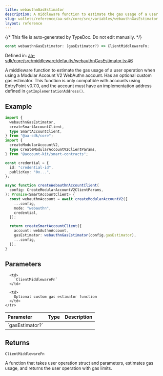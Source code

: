 ```yaml
---
title: webauthnGasEstimator
description: A middleware function to estimate the gas usage of a user operation when using a Modular Account V2 WebAuthn account. Has an optional custom gas estimator. This function is only compatible with accounts using EntryPoint v0.7.0, and the account must have an implementation address defined in `getImplementationAddress()`.
slug: wallets/reference/aa-sdk/core/src/variables/webauthnGasEstimator
layout: reference
---
```


{/* This file is auto-generated by TypeDoc. Do not edit manually. */}

```ts
const webauthnGasEstimator: (gasEstimator?) => ClientMiddlewareFn;
```

Defined in: [aa-sdk/core/src/middleware/defaults/webauthnGasEstimator.ts:46](https://github.com/alchemyplatform/aa-sdk/blob/9f926c402d1661309abbf8eae8431e52e8c5e53f/aa-sdk/core/src/middleware/defaults/webauthnGasEstimator.ts#L46)

A middleware function to estimate the gas usage of a user operation when using a Modular Account V2 WebAuthn account. Has an optional custom gas estimator.
This function is only compatible with accounts using EntryPoint v0.7.0, and the account must have an implementation address defined in `getImplementationAddress()`.

## Example

```ts twoslash
import {
  webauthnGasEstimator,
  createSmartAccountClient,
  type SmartAccountClient,
} from "@aa-sdk/core";
import {
  createModularAccountV2,
  type CreateModularAccountV2ClientParams,
} from "@account-kit/smart-contracts";

const credential = {
  id: "credential-id",
  publicKey: "0x...",
};

async function createWebauthnAccountClient(
  config: CreateModularAccountV2ClientParams,
): Promise<SmartAccountClient> {
  const webauthnAccount = await createModularAccountV2({
    ...config,
    mode: "webauthn",
    credential,
  });

  return createSmartAccountClient({
    account: webAuthnAccount,
    gasEstimator: webauthnGasEstimator(config.gasEstimator),
    ...config,
  });
}
```

## Parameters

<table>
  <thead>
    <tr>
      <th align="left">Parameter</th>
      <th align="left">Type</th>
      <th align="left">Description</th>
    </tr>
  </thead>

  <tbody>
    <tr>
      <td>
        `gasEstimator?`
      </td>

      <td>
        `ClientMiddlewareFn`
      </td>

      <td>
        Optional custom gas estimator function
      </td>
    </tr>

  </tbody>
</table>

## Returns

`ClientMiddlewareFn`

A function that takes user operation struct and parameters, estimates gas usage, and returns the user operation with gas limits.

